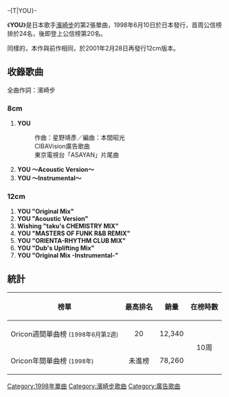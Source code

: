 -{T|YOU}-
{{Single infobox
| Name           = YOU
| Cover          = YOU ayu.png
| Artist         = [[濱崎步|濱崎步]]
| Album          = [[A_Song_for_××|A Song for ××]]
| A-side         = YOU
| B-side         = 
| Released       = 1998年6月10日 <small>(8cm)</small><br />2001年2月28日 <small>(12cm)</small>
| Format         = CD
| Recorded       = 
| Genre          = [[日本流行音樂|日本流行音樂]]
| Length         = 14分30秒 <small>(8cm)</small><br />39分05秒 <small>(12cm)</small>
| Label          = [[avex_trax|avex trax]]
| Writer         = [[濱崎步|濱崎步]]<br />星野靖彦
| Producer       = 松浦勝人
| Certification  = 
| Chart position = * 週間最高20名（原發行版，[[Oricon|Oricon]]）
* 週間最高25名（再發行版，[[Oricon|Oricon]]）
| Last single    = [[poker_face_(濱崎步單曲)|poker face]]<br /> （1998年）
| This single    = '''YOU'''<br />（1998年）
| Next single    = [[Trust|Trust]]<br />（1998年）
| Misc           = 
}}

《'''YOU'''》是日本歌手[[濱崎步|濱崎步]]的第2張單曲，1998年6月10日於日本發行，首周公信榜排於24名，後即登上公信榜第20名。

同樣的，本作與前作相同，於2001年2月28日再發行12cm版本。

== 收錄歌曲 ==
全曲作詞：濱崎步
===8cm===

#'''YOU'''  
#:作曲：星野靖彥／編曲：本間昭光
#:CIBAVision廣告歌曲
#:東京電視台「ASAYAN」片尾曲
#'''YOU 〜Acoustic Version〜'''
#'''YOU 〜Instrumental〜'''

===12cm===

#'''YOU "Original Mix"'''
#'''YOU "Acoustic Version"'''
#'''Wishing "taku's CHEMISTRY MIX"'''
#'''YOU "MASTERS OF FUNK R&B REMIX"'''
#'''YOU "ORIENTA-RHYTHM CLUB MIX"'''
#'''YOU "Dub's Uplifting Mix"'''
#'''YOU "Original Mix -Instrumental-"'''
== 統計 ==
{| class="wikitable" width="500px" style="font-size:small;"
!榜單
!最高排名
!銷量
!在榜時數
|-
|Oricon週間單曲榜 <small>(1998年6月第2週)</small>
|align="center"|20
|12,340
|rowspan="4" align="center"|10周
|-
|Oricon年間單曲榜 <small>(1998年)</small>
|align="center"|未進榜
|78,260
|}

{{Ayumi Hamasaki singles}}

[[Category:1998年單曲|Category:1998年單曲]]
[[Category:濱崎步歌曲|Category:濱崎步歌曲]]
[[Category:廣告歌曲|Category:廣告歌曲]]